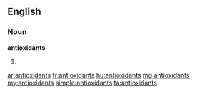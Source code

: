 ==English==

===Noun===
'''antioxidants'''

# {{plural of|[[antioxidant]]}}

[[ar:antioxidants]]
[[fr:antioxidants]]
[[hu:antioxidants]]
[[mg:antioxidants]]
[[my:antioxidants]]
[[simple:antioxidants]]
[[ta:antioxidants]]